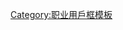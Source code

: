 {{Userbox
|id = Freelance
|id-c = #6C6
|id-fc = #03F
|id-s = 12
|info = 這個用戶是[[自由職業]]者。
|info-c = #FF6
|info-s = 10
|border-c = #00F
|border-s = 1
|nocat = {{{nocat|}}}
|usercategory = 自由職業維基人
}}
<noinclude>
[[Category:职业用戶框模板]]
</noinclude>